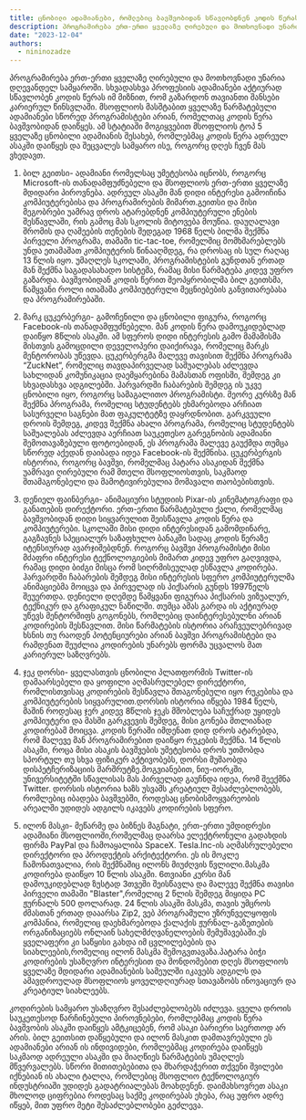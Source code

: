 ```yaml
---
title: ცნობილი ადამიანები, რომლებიც ბავშვობიდან სწავლობდნენ კოდის წერას
description: პროგრამირება ერთ-ერთი ყველაზე ღირებული და მოთხოვნადი უნარია დღევანდელ სამყაროში.
date: "2023-12-04"
authors:
  - nininozadze
---
```



პროგრამირება ერთ-ერთი ყველაზე ღირებული და მოთხოვნადი უნარია დღევანდელ სამყაროში. სხვადასხვა პროფესიის ადამიანები აქტიურად სწავლობენ კოდის წერას იმ მიზნით, რომ გაზარდონ თავიანთი შანსები კარიერულ წინსვლაში. მსოფლიოს მასშტაბით ყველაზე წარმატებული ადამიანები სწორედ პროგრამისტები არიან, რომელთაც კოდის წერა ბავშვობიდან დაიწყეს. ამ სტატიაში მოგიყვებით მსოფლიოს ტოპ 5 ყველაზე ცნობილი ადამიანის შესახებ, რომლებმაც კოდის წერა ადრეულ ასაკში დაიწყეს და შეცვალეს სამყარო ისე, როგორც დღეს ჩვენ მას ვხედავთ.

1. ბილ გეითსი- ადამიანი რომელსაც უმეტესობა იცნობს, როგორც Microsoft-ის თანადამფუძნებელი და მსოფლიოს ერთ-ერთი ყველაზე მდიდარი პიროვნება. ადრეულ ასაკში მან დიდი ინტერესი გამოიჩინა კომპიუტერებისა და პროგრამირების მიმართ.გეითსი და მისი მეგობრები უამრავ დროს ატარებდნენ კომპიუტერული ენების შესწავლაში, რის გამოც მას სკოლის მიტოვება მოუწია. დაუღალავი შრომის და ღამეების თენების შედეგად 1968 წელს ბილმა შექმნა პირველი პროგრამა, თამაში tic-tac-toe, რომელშიც მომხმარებლებს უნდა ეთამაშათ კომპიუტერის წინააღმდეგ, რა დროსაც ის სულ რაღაც 13 წლის იყო. უმაღლეს სკოლაში, პროგრამისტების გუნდთან ერთად მან შექმნა საგადასახადო სისტემა, რამაც მისი წარმატება კიდევ უფრო გაზარდა. ბავშვობიდან კოდის წერით შეოპყრობილმა ბილ გეითსმა, წამყვანი როლი ითამაშა კომპიუტერული მეცნიებების განვითარებასა და პროგრამირებაში.

2. მარკ ცუკერბერგი- გამოჩენილი და ცნობილი ფიგურა, როგორც Facebook-ის თანადამფუძნებელი. მან კოდის წერა დამოუკიდებლად დაიწყო 8წლის ასაკში. ამ სფეროს დიდი ინტერესის გამო მამამისმა მისთვის გამოცდილი დეველოპერი  დაიქირავა, რომელიც მარკს მენტორობას უწევდა.  ცუკერბერგმა მალევე თავისით შექმნა პროგრამა “ZuckNet”, რომელიც თავდაპირველად საშუალებას აძლევდა  სახლიდან კომუნიკაცია დაემყარებინა მამასთან ოფისში, შემდეგ კი სხვადასხვა ადგილებში. ჰარვარდში ჩაბარების შემდეგ ის უკვე ცნობილი იყო, როგორც სამაგალითო პროგრამისტი. მეორე კურსზე მან შექმნა პროგრამა, რომელიც სტუდენტებს ეხმარებოდა არჩიათ სასურველი საგნები მათ ფაკულტეტზე დაყრდნობით. გარკვეული დროის შემდეგ, კიდევ შექმნა ახალი პროგრამა, რომელიც სტუდენტებს საშუალებას აძლევდა აერჩიათ საუკეთესო გარეგნობის ადამიანი შემოთავაზებული ფოტოებიდან, ეს პროგრამა მალევე გაუქმდა თუმცა სწორედ აქედან დაიბადა იდეა Facebook-ის შექმნისა. ცუკერბერგის ისტორია, როგორც ბავშვი, რომელმაც პატარა ასაკიდან შექმნა უამრავი ღირებული რამ მთელი მსოფლიოსთვის, საკმაოდ შთამაგონებელი და მამოტივირებულია მომავალი თაობებისთვის.

3. დენიელ ფაინბერგი- ანიმაციური სტუდიის Pixar-ის კინემატოგრაფი და განათების დირექტორი. ერთ-ერთი წარმატებული ქალი, რომელმაც ბავშვობიდან დიდი სიყვარულით შეისწავლა კოდის წერა და კომპიუტერები. სკოლაში მისი დიდი ინტერესიდან გამომდინარე, გაგზავნეს სპეციალურ საზაფხულო ბანაკში სადაც კოდის წერაზე იტენსიურად ავარჯიშებდნენ. როგორც ბავშვი პროგრამისტი მისი მძაფრი ინტერესი ტექნოლოგიების მიმართ კიდევ უფრო გაღვივდა, რამაც დიდი ბიძგი მისცა რომ სიღრმისეულად ესწავლა კოდირება. ჰარვარდში ჩაბარების შემდეგ მისი ინტერესის სფერო კომპიუტერულმა ანიმაციებმა მოიცვა და პირველად ის პიქსარის გუნდს 1997წელს შეუერთდა. დენიელი დღემდე წამყვანი ფიგურაა პიქსარის ვიზუალურ, ტექნიკურ და გრაფიკულ ნაწილში. თუმცა ამას გარდა ის აქტიურად უწევს მენტორშიფს  გოგონებს, რომლებიც დაინტერესებულნი არიან კოდირების შესწავლით. მისი წარმატების ისტორია არაჩვეულებრივად ხსნის თუ რაოდენ პოტენციურები არიან ბავშვი პროგრამისტები და რამდენათ შეუძლია კოდირების უნარებს ფორმა უცვალოს მათ კარიერულ საზღვრებს.

4. ჯეკ დორსი- ყველასთვის ცნობილი პლათფორმის Twitter-ის დამაარსებელი და ყოფილი აღმასრულებელ დირექტორი, რომლისთვისაც კოდირების შესწავლა შთაგონებული იყო რუკებისა და კომპიუტერების სიყვარულით.დორსის ისტორია იწყება 1984 წელს, მაშინ როდესაც ჯერ კიდევ 8წლის ჯეკს მშობლება საჩუქრად უყიდეს კომპიუტერი და მასში გარკვევის შემდეგ, მისი გონება მთლიანად კოდირებამ მოიცვა. კოდის წერაში იმდენათ დიდ დროს ატარებდა, რომ მალევე მან პროგრამირებით დაიწყო რუკების შექმნა. 14 წლის ასაკში, როცა მისი ასაკის ბავშვების უმეტესობა დროს უთმობდა სპორტულ თუ სხვა ფიზიკურ აქტივობებს, დორსი მუშაობდა დისპეტჩერიზაციის მარშრუტზე.მოგვიანებით, ნიუ-იორკში, უნივერსიტეტში სწავლისას მას პირველად გაუჩნდა იდეა, რომ შეექმნა Twitter. დორსის ისტორია ხაზს უსვამს კრეატიულ შესაძლებლობებს, რომლებიც იბადება ბავშვებში, როდესაც ცნობისმოყვარეობის არეალში უდიდეს ადგილს იკავებს კოდირების სფერო.

5. ილონ მასკი- მეწარმე და ბიზნეს მაგნატი, ერთ-ერთი უმდიდრესი ადამიანი მსოფლიოში,რომელმაც დაარსა ელექტრონული გადახდის ფირმა PayPal და ჩამოაყალიბა SpaceX. Tesla.Inc-ის აღმასრულებელი დირექტორი და პროდუქტის არქიტექტორი. ეს ის მოკლე ჩამონათვალია, რის შექმნაშიც ილონს მიუძღვის წვლილი.მასკმა კოდირება დაიწყო 10 წლის ასაკში. 6თვიანი კურსი მან დამოუკიდებლად ზუსტად 3თვეში შეისწავლა  და მალევე შექმნა თავისი პირველი თამაში "Blaster",რომელიც 2 წლის შემდეგ მიყიდა PC ჟურნალს 500 დოლარად. 24 წლის ასაკში მასკმა, თავის უმცროს ძმასთან ერთად  დააარსა Zip2, ვებ პროგრამული უზრუნველყოფის კომპანია, რომელიც დაეხმარებოდა ქალაქის ჟურნალ-გაზეთების ორგანიზაციებს ონლაინ  სახელმძღვანელოების შემუშავებაში.ეს ყველაფერი კი საწყისი გახდა იმ ცვლილებების და სიახლეების,რომელიც ილონ მასკმა შემოგვთავაზა.პატარა ბიჭი კოდირების უსაზღვრო ინტერესით და მონდომებით დღეს  მსოფლიოს ყველაზე მდიდარი ადამიანების სამეულში იკავებს ადგილს და ამავდროულად მსოფლიოს ყოველდღიურად სთავაზობს ინოვაციურ და კრეატიულ  სიახლეებს.
 
 
კოდირების სამყარო უსაზღვრო შესაძლებლობებს იძლევა. ყველა დროის საუკეთესოდ წარჩინებული პიროვნებები, რომლებმაც კოდის წერა ბავშვობის ასაკში დაიწყეს ამტკიცებენ, რომ ასაკი ბარიერი საერთოდ არ არის. ბილ გეითსით დაწყებული და ილონ მასკით დამთავრებული ეს ადამიანები არიან ის ინდივიდები, რომლებმაც კოდირება დაიწყეს საკმაოდ ადრეული ასაკში და მიაღწიეს წარმატების უმაღლეს მწვერვალებს. სწორი მითითებებითა და მხარდაჭერით თქვენი შვილები იქნებიან ის ახალი ტალღა, რომლებიც მსოფლიო ტექნოლოგიურ ინდუსტრიაში უდიდეს გადატრიალებას მოახდენენ. დაიმახსოვრეთ ასაკი მხოლოდ ციფრებია როდესაც საქმე კოდირებას ეხება, რაც უფრო ადრე იწყებ, მით უფრო მეტი შესაძლებლობები გეძლევა. 
